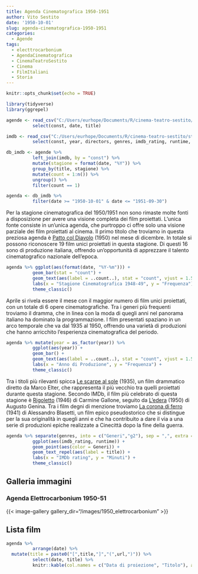 ```yaml
---
title: Agenda Cinematografica 1950-1951
author: Vito Sestito
date: '1950-10-01'
slug: agenda-cinematografica-1950-1951
categories:
  - Agende
tags:
  - electtrocarbonium
  - AgendaCinematografica
  - CinemaTeatroSestito
  - Cinema
  - FilmItaliani
  - Storia
---
```

```r
knitr::opts_chunk$set(echo = TRUE)

library(tidyverse)
library(ggrepel)

agende <- read_csv("C:/Users/eurhope/Documents/R/cinema-teatro-sestito/static/data/programmazione_agende.csv") %>%
          select(const, date, title)

imdb <- read_csv("C:/Users/eurhope/Documents/R/cinema-teatro-sestito/static/data/programmazione_imdb.csv") %>%
          select(const, year, directors, genres, imdb_rating, runtime, url)

db_imdb <- agende %>%
          left_join(imdb, by = "const") %>%
          mutate(stagione = format(date, "%Y")) %>%
          group_by(title, stagione) %>%
          mutate(count = 1:n()) %>%
          ungroup() %>%
          filter(count == 1)

agenda <- db_imdb %>%
          filter(date >= "1950-10-01" & date <= "1951-09-30")
```

Per la stagione cinematografica del 1950/1951 non sono rimaste molte fonti a disposizione per avere una visione completa dei film proiettati. L’unica fonte consiste in un'unica agenda, che purtroppo ci offre solo una visione parziale dei film proiettati al cinema. Il primo titolo che troviamo in questa preziosa agenda è [Patto col Diavolo](https://www.imdb.com/title/tt0041739/) (1950) nel mese di dicembre. In totale si possono riconoscere 19 film unici proiettati in questa stagione. Di questi 16 sono di produzione italiana, offrendo un'opportunità di apprezzare il talento cinematografico nazionale dell'epoca.

```r
agenda %>% ggplot(aes(format(date, "%Y-%m"))) +
          geom_bar(stat = "count") +
          geom_text(aes(label = ..count..), stat = "count", vjust = 1.5, colour = "white") +
          labs(x = "Stagione Cinematografica 1948-49", y = "Frequenza") +
          theme_classic()
```

Aprile si rivela essere il mese con il maggior numero di film unici proiettati, con un totale di 6 opere cinematografiche. Tra i generi più frequenti troviamo il dramma, che in linea con la moda di quegli anni nel panorama italiano ha dominato la programmazione. I film presentati spaziano in un arco temporale che va dal 1935 al 1950, offrendo una varietà di produzioni che hanno arricchito l'esperienza cinematografica del periodo.

```r
agenda %>% mutate(year = as_factor(year)) %>%
          ggplot(aes(year)) +
          geom_bar() +
          geom_text(aes(label = ..count..), stat = "count", vjust = 1.5, colour = "white") +
          labs(x = "Anno di Produzione", y = "Frequenza") +
          theme_classic()
```

Tra i titoli più rilevanti spicca [Le scarpe al sole](https://www.imdb.com/title/tt0028221/) (1935), un film drammatico diretto da Marco Elter, che rappresenta il più vecchio tra quelli proiettati durante questa stagione. Secondo IMDb, il film più celebrato di questa stagione è [Rigoletto](https://www.imdb.com/title/tt0038882/) (1946) di Carmine Gallone, seguito da [L'edera](https://www.imdb.com/title/tt0042427/) (1950) di Augusto Genina. Tra i film degni di menzione troviamo [La corona di ferro](https://www.imdb.com/title/tt0033489/) (1941) di Alessandro Blasetti, un film epico pseudostorico che si distingue per la sua originalità in quegli anni e che ha contribuito a dare il via a una serie di produzioni epiche realizzate a Cinecittà dopo la fine della guerra.

```r
agenda %>% separate(genres, into = c("Generi","g2"), sep = ",", extra = "merge", fill = "right") %>%
          ggplot(aes(imdb_rating, runtime)) +
          geom_point(aes(color = Generi)) +
          geom_text_repel(aes(label = title)) +
          labs(x = "IMDb rating", y = "Minuti") +
          theme_classic()
```

## Galleria immagini

### Agenda Elettrocarbonium 1950-51
{{< image-gallery gallery_dir="/images/1950_elettrocarbonium" >}}

## Lista film
```r
agenda %>%
          arrange(date) %>%
  mutate(title = paste0("[",title,"]","(",url,")")) %>%
          select(date, title) %>%
          knitr::kable(col.names = c("Data di proiezione", "Titolo"), align = c("l", "l"))
```